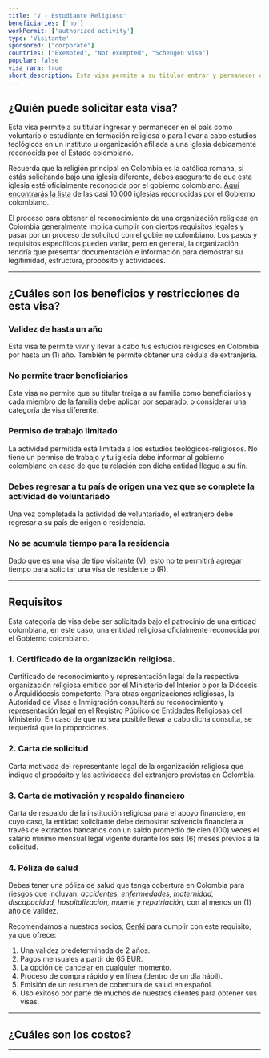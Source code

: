 ```yaml
---
title: 'V - Estudiante Religioso'
beneficiaries: ['no']
workPermit: ['authorized activity']
type: 'Visitante'
sponsored: ["corporate"]
countries: ["Exempted", "Not exempted", "Schengen visa"]
popular: false
visa_rara: true
short_description: Esta visa permite a su titular entrar y permanecer en el país como voluntario o estudiante en formación religiosa.
---
```


## ¿Quién puede solicitar esta visa?

Esta visa permite a su titular ingresar y permanecer en el país como voluntario o estudiante en formación religiosa o para llevar a cabo estudios teológicos en un instituto u organización afiliada a una iglesia debidamente reconocida por el Estado colombiano.

Recuerda que la religión principal en Colombia es la católica romana, si estás solicitando bajo una iglesia diferente, debes asegurarte de que esta iglesia esté oficialmente reconocida por el gobierno colombiano. [Aquí encontrarás la lista](https://www.mininterior.gov.co/registro-publico-de-entidades-religiosas/) de las casi 10,000 iglesias reconocidas por el Gobierno colombiano.

El proceso para obtener el reconocimiento de una organización religiosa en Colombia generalmente implica cumplir con ciertos requisitos legales y pasar por un proceso de solicitud con el gobierno colombiano. Los pasos y requisitos específicos pueden variar, pero en general, la organización tendría que presentar documentación e información para demostrar su legitimidad, estructura, propósito y actividades.

---

## ¿Cuáles son los beneficios y restricciones de esta visa?

### **Validez de hasta un año**

Esta visa te permite vivir y llevar a cabo tus estudios religiosos en Colombia por hasta un (1) año. También te permite obtener una cédula de extranjería.

### **No permite traer beneficiarios**

Esta visa no permite que su titular traiga a su familia como beneficiarios y cada miembro de la familia debe aplicar por separado, o considerar una categoría de visa diferente.

### **Permiso de trabajo limitado**

La actividad permitida está limitada a los estudios teológicos-religiosos. No tiene un permiso de trabajo y tu iglesia debe informar al gobierno colombiano en caso de que tu relación con dicha entidad llegue a su fin.

### **Debes regresar a tu país de origen una vez que se complete la actividad de voluntariado**

Una vez completada la actividad de voluntariado, el extranjero debe regresar a su país de origen o residencia.

### **No se acumula tiempo para la residencia**

Dado que es una visa de tipo visitante (V), esto no te permitirá agregar tiempo para solicitar una visa de residente o (R).

---

## Requisitos

Esta categoría de visa debe ser solicitada bajo el patrocinio de una entidad colombiana, en este caso, una entidad religiosa oficialmente reconocida por el Gobierno colombiano.

### 1. Certificado de la organización religiosa.

Certificado de reconocimiento y representación legal de la respectiva organización religiosa emitido por el Ministerio del Interior o por la Diócesis o Arquidiócesis competente. Para otras organizaciones religiosas, la Autoridad de Visas e Inmigración consultará su reconocimiento y representación legal en el Registro Público de Entidades Religiosas del Ministerio. En caso de que no sea posible llevar a cabo dicha consulta, se requerirá que lo proporciones.

### 2. Carta de solicitud

Carta motivada del representante legal de la organización religiosa que indique el propósito y las actividades del extranjero previstas en Colombia.

### 3. Carta de motivación y respaldo financiero

Carta de respaldo de la institución religiosa para el apoyo financiero, en cuyo caso, la entidad solicitante debe demostrar solvencia financiera a través de extractos bancarios con un saldo promedio de cien (100) veces el salario mínimo mensual legal vigente durante los seis (6) meses previos a la solicitud.

### **4. Póliza de salud**

Debes tener una póliza de salud que tenga cobertura en Colombia para riesgos que incluyan: *accidentes, enfermedades, maternidad, discapacidad, hospitalización, muerte y repatriación*, con al menos un (1) año de validez.

Recomendamos a nuestros socios, [Genki](https://genki.world/?with=capitaleme) para cumplir con este requisito, ya que ofrece:

1. Una validez predeterminada de 2 años.
2. Pagos mensuales a partir de 65 EUR.
3. La opción de cancelar en cualquier momento.
4. Proceso de compra rápido y en línea (dentro de un día hábil).
5. Emisión de un resumen de cobertura de salud en español.
6. Uso exitoso por parte de muchos de nuestros clientes para obtener sus visas.

---
## ¿Cuáles son los costos?

<VisaCosts
    studyFees="55"
    issuanceFees="177"
    apostille={false}
    translation={false}
/>

---
